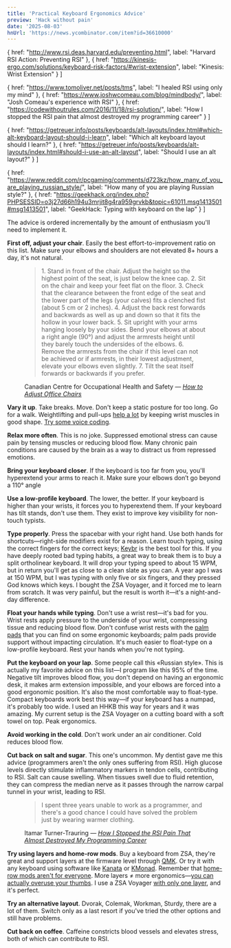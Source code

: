 ```yaml
---
title: 'Practical Keyboard Ergonomics Advice'
preview: 'Hack without pain'
date: '2025-08-03'
hnUrl: 'https://news.ycombinator.com/item?id=36610000'
---
```



  {
    href: "http://www.rsi.deas.harvard.edu/preventing.html",
    label: "Harvard RSI Action: Preventing RSI"
  },
  {
    href: "https://kinesis-ergo.com/solutions/keyboard-risk-factors/#wrist-extension",
    label: "Kinesis: Wrist Extension"
  }
]

  {
    href: "https://www.tomoliver.net/posts/tms",
    label: "I healed RSI using only my mind"
  },
  {
    href: "https://www.joshwcomeau.com/blog/mindbody/",
    label: "Josh Comeau's experience with RSI"
  },
  {
    href: "https://codewithoutrules.com/2016/11/18/rsi-solution/",
    label: "How I stopped the RSI pain that almost destroyed my programming career"
  }
]

  {
    href: "https://getreuer.info/posts/keyboards/alt-layouts/index.html#which-alt-keyboard-layout-should-i-learn",
    label: "Which alt keyboard layout should I learn?"
  },
  {
    href: "https://getreuer.info/posts/keyboards/alt-layouts/index.html#should-i-use-an-alt-layout",
    label: "Should I use an alt layout?"
  }
]

  {
    href: "https://www.reddit.com/r/pcgaming/comments/d723kz/how_many_of_you_are_playing_russian_style/",
    label: "How many of you are playing Russian style?"
  },
  {
    href: "https://geekhack.org/index.php?PHPSESSID=o3j27d66h194u3mrjit8g4ra959grvkb&topic=61011.msg1413501#msg1413501",
    label: "GeekHack: Typing with keyboard on the lap"
  }
]

The advice is ordered incrementally by the amount of enthusiasm you'll need to implement it.

<b>First off, adjust your chair</b>. Easily the best effort-to-improvement ratio on this list. Make sure your elbows and shoulders are not elevated 8+ hours a day, it's not natural.

<figure>
<blockquote>
1. Stand in front of the chair. Adjust the height so the highest point of the seat, is just below the knee cap.
2. Sit on the chair and keep your feet flat on the floor.
3. Check that the clearance between the front edge of the seat and the lower part of the legs (your calves) fits a clenched fist (about 5 cm or 2 inches).
4. Adjust the back rest forwards and backwards as well as up and down so that it fits the hollow in your lower back.
5. Sit upright with your arms hanging loosely by your sides. Bend your elbows at about a right angle (90°) and adjust the armrests height until they barely touch the undersides of the elbows.
6. Remove the armrests from the chair if this level can not be achieved or if armrests, in their lowest adjustment, <span class="highlight" data-hint="Otherwise, you'll have stiffness and pain in your trapezius">elevate your elbows even slightly</span>.
7. Tilt the seat itself forwards or backwards if you prefer.
</blockquote>
<p>Canadian Centre for Occupational Health and Safety —&nbsp;<cite><a href="https://www.ccohs.ca/oshanswers/ergonomics/office/chair_adjusting.html" target="_blank" rel="noopener noreferrer">How to Adjust Office Chairs</a></cite></p>
</figure>

<b>Vary it up</b>. Take breaks. Move. Don't keep a static posture for too long. Go for a walk. Weightlifting and pull-ups <a href="https://news.ycombinator.com/item?id=23577204" target="_blank" rel="noopener noreferrer">help a lot</a> by keeping wrist muscles in good shape. <a href="https://www.joshwcomeau.com/blog/hands-free-coding" target="_blank" rel="noopener noreferrer">Try some voice coding</a>.

<b>Relax more often</b>. <Sources sources={stressSources}>This is no joke</Sources>. Suppressed emotional stress can cause pain by tensing muscles or reducing blood flow. Many chronic pain conditions are caused by the brain as a way to distract us from repressed emotions.

<b>Bring your keyboard closer</b>. If the keyboard is too far from you, you'll hyperextend your arms to reach it. Make sure your elbows don’t go beyond a 110° angle

<b>Use a low-profile keyboard</b>. The lower, the better. If your keyboard is higher than your wrists, it forces you to hyperextend them. If your keyboard has tilt stands, <span class="highlight" data-hint="Positive tilt angle significantly increases the pressure within carpal tunnel">don't use them</span>. They exist to improve key visibility for non-touch typists.

<ImageWithCaption image={magicHhkbImage} alt="Height comparison of Apple Magic Keyboard and HHKB" caption="Magic Keyboard vs HHKB" />

<b>Type properly</b>. Press the spacebar with your right hand. Use both hands for shortcuts—right-side modifiers exist for a reason. Learn touch typing, using the correct fingers for the correct keys; <a href="https://www.keybr.com/" target="_blank" rel="noopener noreferrer">Keybr</a> is the best tool for this. If you have deeply rooted bad typing habits, a great way to break them is to buy a split ortholinear keyboard. It will drop your typing speed to about 15 <span class="highlight" data-hint="Words per minute. 15 is very slow, the average is 50">WPM</span>, but in return you'll get as close to a clean slate as you can. A year ago I was at 150 WPM, but I was typing with only five or six fingers, and they pressed God knows which keys. I bought the ZSA Voyager, and it forced me to learn from scratch. It was very painful, but the result is worth it—it's a night-and-day difference.

<b>Float your hands while typing</b>. Don't use a wrist rest—<Sources sources={wristRestSources}>it's bad for you</Sources>. Wrist rests apply pressure to the underside of your wrist, compressing tissue and reducing blood flow. Don't confuse wrist rests with the <a href="https://kinesis-ergo.com/shop/ac360pp/" target="_blank" rel="noopener noreferrer">palm pads</a> that you can find on some ergonomic keyboards; palm pads provide support without impacting circulation. It's much easier to float-type on a low-profile keyboard. Rest your hands when you're not typing.

<b>Put the keyboard on your lap</b>. Some people call this <Sources sources={russianStyleSources}>«Russian style»</Sources>. This is actually my favorite advice on this list—I program like this 95% of the time. Negative tilt improves blood flow, you don't depend on having an ergonomic desk, it makes arm extension impossible, and your elbows are forced into a good ergonomic position. It's also the most comfortable way to float-type. Compact keyboards work best this way—if your keyboard has a numpad, it's probably too wide. I used an HHKB this way for years and it was amazing. My current setup is the ZSA Voyager on a cutting board with a soft towel on top. Peak ergonomics.

<ImageWithCaption image={voyagerImage} alt="ZSA Voyager on my lap" caption="ZSA Voyager on my lap" />

<b>Avoid working in the cold</b>. Don't work under an air conditioner. Cold reduces blood flow.

<b>Cut back on salt and sugar</b>. This one's uncommon. My dentist gave me this advice (programmers aren't the only ones suffering from RSI). High glucose levels directly stimulate inflammatory markers in tendon cells, contributing to RSI. Salt can cause swelling. When tissues swell due to fluid retention, they can compress the median nerve as it passes through the narrow carpal tunnel in your wrist, leading to RSI.

<figure>
<blockquote>
I spent three years unable to work as a programmer, and there's a good chance I could have solved the problem just by wearing warmer clothing.
</blockquote>
<p>Itamar Turner-Trauring —&nbsp;<cite><a href="https://codewithoutrules.com/2016/11/18/rsi-solution/" target="_blank" rel="noopener noreferrer">How I Stopped the RSI Pain That Almost Destroyed My Programming Career</a></cite></p>
</figure>

<b>Try using layers and home-row mods</b>. Buy a keyboard from ZSA, they're great and support layers at the firmware level through <a href="https://docs.qmk.fm" target="_blank" rel="noopener noreferrer">QMK</a>. Or try it with any keyboard using software like <a href="https://github.com/jtroo/kanata" target="_blank" rel="noopener noreferrer">Kanata</a> or <a href="https://github.com/kmonad/kmonad" target="_blank" rel="noopener noreferrer">KMonad</a>. Remember that <a href="https://getreuer.info/posts/keyboards/faqs/index.html#home-row-mods-are-hard-to-use" target="_blank" rel="noopener noreferrer">home-row mods aren't for everyone</a>. More layers ≠ more ergonomics—<a href="https://getreuer.info/posts/keyboards/thumb-ergo/index.html" target="_blank" rel="noopener noreferrer">you can actually overuse your thumbs</a>. I use a ZSA Voyager <a href="https://configure.zsa.io/voyager/layouts/6JN7l/latest/0" target="_blank" rel="noopener noreferrer">with only one layer</a>, and it's perfect.

<b>Try an alternative layout</b>. Dvorak, Colemak, Workman, Sturdy, <Sources sources={alternativeLayoutSources}>there are a lot of them</Sources>. Switch only as a last resort if you've tried the other options and still have problems.

<b>Cut back on coffee</b>. Caffeine constricts blood vessels and elevates stress, both of which can contribute to RSI.